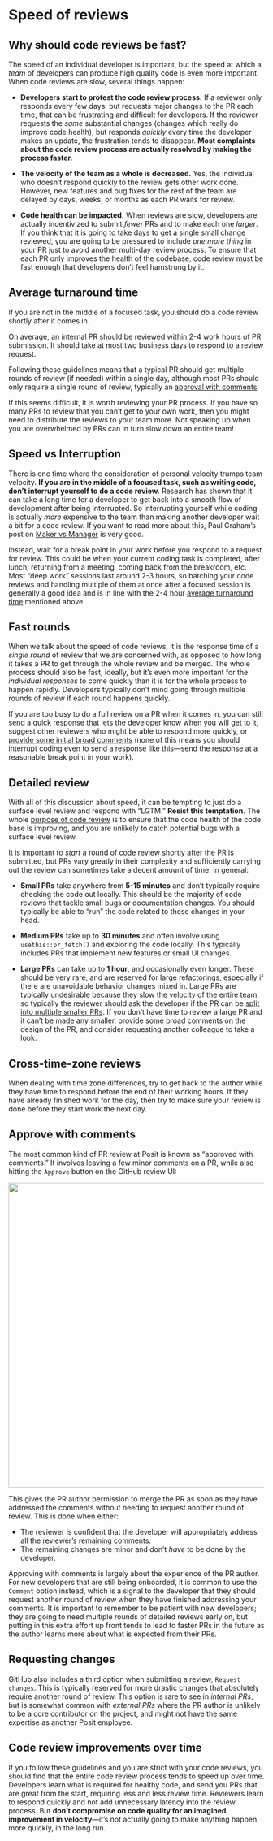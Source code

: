 # Speed of reviews {#sec-speed}

## Why should code reviews be fast? {#why}

The speed of an individual developer is important, but the speed at which a *team* of developers can produce high quality code is even more important.
When code reviews are slow, several things happen:

-   **Developers start to protest the code review process.** If a reviewer only responds every few days, but requests major changes to the PR each time, that can be frustrating and difficult for developers.
    If the reviewer requests the *same* substantial changes (changes which really do improve code health), but responds *quickly* every time the developer makes an update, the frustration tends to disappear.
    **Most complaints about the code review process are actually resolved by making the process faster.**

-   **The velocity of the team as a whole is decreased.** Yes, the individual who doesn't respond quickly to the review gets other work done.
    However, new features and bug fixes for the rest of the team are delayed by days, weeks, or months as each PR waits for review.

-   **Code health can be impacted.** When reviews are slow, developers are actually incentivized to submit *fewer* PRs and to make each one *larger*.
    If you think that it is going to take days to get a single small change reviewed, you are going to be pressured to include *one more thing* in your PR just to avoid another multi-day review process.
    To ensure that each PR only improves the health of the codebase, code review must be fast enough that developers don't feel hamstrung by it.

## Average turnaround time {#sec-turnaround}

If you are not in the middle of a focused task, you should do a code review shortly after it comes in.

On average, an internal PR should be reviewed within 2-4 work hours of PR submission.
It should take at most two business days to respond to a review request.

Following these guidelines means that a typical PR should get multiple rounds of review (if needed) within a single day, although most PRs should only require a single round of review, typically an [approval with comments](#sec-approve-with-comments).

If this seems difficult, it is worth reviewing your PR process.
If you have so many PRs to review that you can't get to your own work, then you might need to distribute the reviews to your team more.
Not speaking up when you are overwhelmed by PRs can in turn slow down an entire team!

## Speed vs Interruption {#sec-interruption}

There is one time where the consideration of personal velocity trumps team velocity.
**If you are in the middle of a focused task, such as writing code, don't interrupt yourself to do a code review.** Research has shown that it can take a long time for a developer to get back into a smooth flow of development after being interrupted.
So interrupting yourself while coding is actually *more* expensive to the team than making another developer wait a bit for a code review.
If you want to read more about this, Paul Graham's post on [Maker vs Manager](http://www.paulgraham.com/makersschedule.html) is very good.

Instead, wait for a break point in your work before you respond to a request for review.
This could be when your current coding task is completed, after lunch, returning from a meeting, coming back from the breakroom, etc.
Most "deep work" sessions last around 2-3 hours, so batching your code reviews and handling multiple of them at once after a focused session is generally a good idea and is in line with the 2-4 hour [average turnaround time](#sec-turnaround) mentioned above.

## Fast rounds {#sec-responses}

When we talk about the speed of code reviews, it is the response time of a *single round* of review that we are concerned with, as opposed to how long it takes a PR to get through the whole review and be merged.
The whole process should also be fast, ideally, but it's even more important for the *individual responses* to come quickly than it is for the whole process to happen rapidly.
Developers typically don't mind going through multiple rounds of review if each round happens quickly.

If you are too busy to do a full review on a PR when it comes in, you can still send a quick response that lets the developer know when you will get to it, suggest other reviewers who might be able to respond more quickly, or [provide some initial broad comments](#sec-broad) (none of this means you should interrupt coding even to send a response like this---send the response at a reasonable break point in your work).

## Detailed review

With all of this discussion about speed, it can be tempting to just do a surface level review and respond with "LGTM." **Resist this temptation**.
The whole [purpose of code review](#sec-purpose) is to ensure that the code health of the code base is improving, and you are unlikely to catch potential bugs with a surface level review.

It is important to *start* a round of code review shortly after the PR is submitted, but PRs vary greatly in their complexity and sufficiently carrying out the review can sometimes take a decent amount of time.
In general:

-   **Small PRs** take anywhere from **5-15 minutes** and don't typically require checking the code out locally.
    This should be the majority of code reviews that tackle small bugs or documentation changes.
    You should typically be able to "run" the code related to these changes in your head.

-   **Medium PRs** take up to **30 minutes** and often involve using `usethis::pr_fetch()` and exploring the code locally.
    This typically includes PRs that implement new features or small UI changes.

-   **Large PRs** can take up to **1 hour**, and occasionally even longer.
    These should be very rare, and are reserved for large refactorings, especially if there are unavoidable behavior changes mixed in.
    Large PRs are typically undesirable because they slow the velocity of the entire team, so typically the reviewer should ask the developer if the PR can be [split into multiple smaller PRs](#sec-small).
    If you don't have time to review a large PR and it can't be made any smaller, provide some broad comments on the design of the PR, and consider requesting another colleague to take a look.

## Cross-time-zone reviews {#sec-cross-time-zone}

When dealing with time zone differences, try to get back to the author while they have time to respond before the end of their working hours.
If they have already finished work for the day, then try to make sure your review is done before they start work the next day.

## Approve with comments {#sec-approve-with-comments}

The most common kind of PR review at Posit is known as "approved with comments." It involves leaving a few minor comments on a PR, while also hitting the `Approve` button on the GitHub review UI:

![](img/approve-with-comments.png){fig-align="center" width="600"}

This gives the PR author permission to merge the PR as soon as they have addressed the comments without needing to request another round of review.
This is done when either:

-   The reviewer is confident that the developer will appropriately address all the reviewer's remaining comments.
-   The remaining changes are minor and don't *have* to be done by the developer.

Approving with comments is largely about the experience of the PR author.
For new developers that are still being onboarded, it is common to use the `Comment` option instead, which is a signal to the developer that they should request another round of review when they have finished addressing your comments.
It is important to remember to be patient with new developers; they are going to need multiple rounds of detailed reviews early on, but putting in this extra effort up front tends to lead to faster PRs in the future as the author learns more about what is expected from their PRs.

## Requesting changes {#sec-request-changes}

GitHub also includes a third option when submitting a review, `Request changes`.
This is typically reserved for more drastic changes that absolutely require another round of review.
This option is rare to see in *internal PRs*, but is somewhat common with *external PRs* where the PR author is unlikely to be a core contributor on the project, and might not have the same expertise as another Posit employee.

## Code review improvements over time {#sec-over-time}

If you follow these guidelines and you are strict with your code reviews, you should find that the entire code review process tends to speed up over time.
Developers learn what is required for healthy code, and send you PRs that are great from the start, requiring less and less review time.
Reviewers learn to respond quickly and not add unnecessary latency into the review process.
But **don't compromise on code quality for an imagined improvement in velocity**---it's not actually going to make anything happen more quickly, in the long run.
